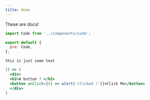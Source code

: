 ```yaml
---
title: Home
--- 
```


These are docs!



```js 
import Code from '../components/code';

export default {
  pre: Code,
};
```

````
this is just some text
````

```jsx react-live
() => (
  <div>
  <h2>A button ! </h2> 
  <button onClick={() => alert('clicked !')}>Click Me</button>
  </div>
)
```